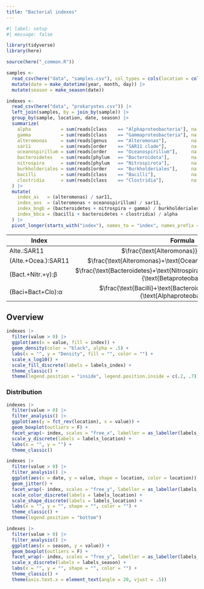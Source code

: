 ```yaml
---
title: "Bacterial indexes"
---
```


```r
#| label: setup
#| message: false

library(tidyverse)
library(here)

source(here("_common.R"))

samples <- 
  read_csv(here("data", "samples.csv"), col_types = cols(location = col_factor(levels = locations))) |>
  mutate(date = make_datetime(year, month, day)) |> 
  mutate(season = make_season(date))

indexes <-
  read_csv(here("data", "prokaryotes.csv")) |> 
  left_join(samples, by = join_by(sample)) |> 
  group_by(sample, location, date, season) |> 
  summarize(
    alpha           = sum(reads[class    == "Alphaproteobacteria"], na.rm = T),
    gamma           = sum(reads[class    == "Gammaproteobacteria"], na.rm = T),
    alteromonas     = sum(reads[genus    == "Alteromonas"],         na.rm = T),
    sar11           = sum(reads[order    == "SAR11 clade"],         na.rm = T),
    oceanospirillum = sum(reads[order    == "Oceanospirillum"],     na.rm = T),
    bacteroidetes   = sum(reads[phylum   == "Bacteroidota"],        na.rm = T),
    nitrospira      = sum(reads[phylum   == "Nitrospirota"],        na.rm = T),
    burkholderiales = sum(reads[order    == "Burkholderiales"],     na.rm = T),
    bacilli         = sum(reads[class    == "Bacilli"],             na.rm = T),
    clostridia      = sum(reads[class    == "Clostridia"],          na.rm = T)
  ) |> 
  mutate(
    index_as   = (alteromonas) / sar11,
    index_aos  = (alteromonas + oceanospirillum) / sar11,
    index_bngb = (bacteroidetes + nitrospira + gamma) / burkholderiales,
    index_bbca = (bacilli + bacteroidetes + clostridia) / alpha
  ) |> 
  pivot_longer(starts_with("index"), names_to = "index", names_prefix = "index_")
```

| Index                | Formula                                                                                                | Reference      |
|----------------------|:------------------------------------------------------------------------------------------------------:|----------------|
| Alte.:SAR11          | $\frac{\text{Alteromonas}}{\text{SAR11}}$                                                              | [@ferrera2016] |
| (Alte.+Ocea.):SAR11  | $\frac{\text{Alteromonas}+\text{Oceanospirillum}}{\text{SAR11}}$                                       | [@ferrera2016] |
| (Bact.+Nitr.+γ):β    | $\frac{\text{Bacteroidetes}+\text{Nitrospira}+\text{Gammaproteobacteria}}{\text{Betaproteobacteria}}$  | [@garrido2014] |
| (Baci+Bact+Clo):α    |  $\frac{\text{Bacilli}+\text{Bacteroidetes}+\text{Clostridia}}{\text{Alphaproteobacteria}}$            |  [@wu2010]     |
 
## Overview

```r
indexes |> 
  filter(value > 0) |> 
  ggplot(aes(x = value, fill = index)) +
  geom_density(color = "black", alpha = .5) +
  labs(x = "", y = "Density", fill = "", color = "") +
  scale_x_log10() +
  scale_fill_discrete(labels = labels_index) +
  theme_classic() +
  theme(legend.position = "inside", legend.position.inside = c(.2, .7))
```

### Distribution

```r
indexes |>
  filter(value > 0) |> 
  filter_analysis() |> 
  ggplot(aes(y = fct_rev(location), x = value)) +
  geom_boxplot(outliers = F) +
  facet_wrap(~ index, scales = "free_x", labeller = as_labeller(labels_index)) +
  scale_y_discrete(labels = labels_location) +
  labs(x = "", y = "") +
  theme_classic()
```

```r
indexes |>
  filter(value > 0) |> 
  filter_analysis() |> 
  ggplot(aes(x = date, y = value, shape = location, color = location)) +
  geom_jitter() +
  facet_wrap(~ index, scales = "free_y", labeller = as_labeller(labels_index)) +
  scale_color_discrete(labels = labels_location) +
  scale_shape_discrete(labels = labels_location) +
  labs(x = "", y = "", shape = "", color = "") +
  theme_classic() +
  theme(legend.position = "bottom")
```

```r
indexes |>
  filter(value > 0) |> 
  filter_analysis() |> 
  ggplot(aes(x = season, y = value)) +
  geom_boxplot(outliers = F) +
  facet_wrap(~ index, scales = "free_y", labeller = as_labeller(labels_index)) +
  scale_x_discrete(labels = labels_season) +
  labs(x = "", y = "", shape = "", color = "") +
  theme_classic() +
  theme(axis.text.x = element_text(angle = 20, vjust = .5))
```

